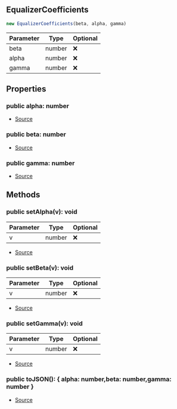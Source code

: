 ## EqualizerCoefficients


```typescript
new EqualizerCoefficients(beta, alpha, gamma)
```
| Parameter | Type | Optional |
| ----------- | ----------- | ----------- |
| beta | number | ❌ |
| alpha | number | ❌ |
| gamma | number | ❌ |


## Properties
### public alpha: number
- [Source](https://github.com/Androz2091/discord-player/blob/e2a9cfc/packages/equalizer/src/equalizer/Coefficients.ts#L2)
### public beta: number
- [Source](https://github.com/Androz2091/discord-player/blob/e2a9cfc/packages/equalizer/src/equalizer/Coefficients.ts#L2)
### public gamma: number
- [Source](https://github.com/Androz2091/discord-player/blob/e2a9cfc/packages/equalizer/src/equalizer/Coefficients.ts#L2)

## Methods
### public setAlpha(v): void
| Parameter | Type | Optional |
| ----------- | ----------- | ----------- |
| v | number | ❌ |


- [Source](https://github.com/Androz2091/discord-player/blob/e2a9cfc/packages/equalizer/src/equalizer/Coefficients.ts#L8)
### public setBeta(v): void
| Parameter | Type | Optional |
| ----------- | ----------- | ----------- |
| v | number | ❌ |


- [Source](https://github.com/Androz2091/discord-player/blob/e2a9cfc/packages/equalizer/src/equalizer/Coefficients.ts#L4)
### public setGamma(v): void
| Parameter | Type | Optional |
| ----------- | ----------- | ----------- |
| v | number | ❌ |


- [Source](https://github.com/Androz2091/discord-player/blob/e2a9cfc/packages/equalizer/src/equalizer/Coefficients.ts#L12)
### public toJSON(): \{ alpha: number,beta: number,gamma: number }
- [Source](https://github.com/Androz2091/discord-player/blob/e2a9cfc/packages/equalizer/src/equalizer/Coefficients.ts#L16)